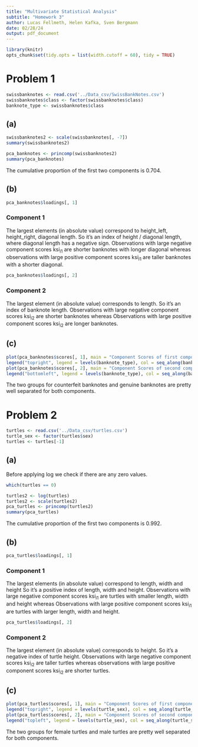 ```yaml
---
title: "Multivariate Statistical Analysis"
subtitle: "Homework 3"
author: Lucas Fellmeth, Helen Kafka, Sven Bergmann
date: 02/28/24
output: pdf_document
---
```


```r
library(knitr)
opts_chunk$set(tidy.opts = list(width.cutoff = 60), tidy = TRUE)
```

# Problem 1

```r
swissbanknotes <- read.csv('../Data_csv/SwissBankNotes.csv')
swissbanknotes$class <- factor(swissbanknotes$class)
banknote_type <- swissbanknotes$class
```

## (a)

```r
swissbanknotes2 <- scale(swissbanknotes[, -7])
summary(swissbanknotes2)
```
```r
pca_banknotes <- princomp(swissbanknotes2)
summary(pca_banknotes)
```

The cumulative proportion of the first two components is $0.704$.

## (b)

```r
pca_banknotes$loadings[, 1]
```

### Component 1

The largest elements (in absolute value) correspond to height_left, height_right, diagonal length.
So it's an index of height / diagonal length, where diagonal length has a negative sign.
Observations with large negative component scores $\text{ksi}_{i1}$ are shorter banknotes with longer diagonal
whereas observations with large positive component scores $\text{ksi}_{i1}$ are taller banknotes with a shorter diagonal.

```r
pca_banknotes$loadings[, 2]
```

### Component 2

The largest element (in absolute value) corresponds to length.
So it's an index of banknote length.
Observations with large negative component scores $\text{ksi}_{i2}$ are shorter banknotes
whereas Observations with large positive component scores $\text{ksi}_{i2}$ are longer banknotes.

## (c)

```r
plot(pca_banknotes$scores[, 1], main = "Component Scores of first component", col = banknote_type, pch = 16)
legend("topright", legend = levels(banknote_type), col = seq_along(banknote_type), pch = 16)
plot(pca_banknotes$scores[, 2], main = "Component Scores of second component", col = banknote_type, pch = 16)
legend("bottomleft", legend = levels(banknote_type), col = seq_along(banknote_type), pch = 16)
```

The two groups for counterfeit banknotes and genuine banknotes are pretty well separated for both components.

# Problem 2

```r
turtles <- read.csv('../Data_csv/turtles.csv')
turtle_sex <- factor(turtles$sex)
turtles <- turtles[-1]
```

## (a)

Before applying log we check if there are any zero values.

```r
which(turtles == 0)
```
```r
turtles2 <- log(turtles)
turtles2 <- scale(turtles2)
pca_turtles <- princomp(turtles2)
summary(pca_turtles)
```

The cumulative proportion of the first two components is $0.992$.

## (b)

```r
pca_turtles$loadings[, 1]
```

### Component 1

The largest elements (in absolute value) correspond to length, width and height
So it's a positive index of length, width and height.
Observations with large negative component scores $\text{ksi}_{i1}$ are turtles with smaller length,
width and height whereas Observations with large positive component scores $\text{ksi}_{i1}$ are turtles with larger length, width and height.

```r
pca_turtles$loadings[, 2]
```

### Component 2

The largest element (in absolute value) corresponds to height.
So it's a negative index of turtle height.
Observations with large negative component scores $\text{ksi}_{i2}$ are taller turtles
whereas observations with large positive component scores $\text{ksi}_{i2}$ are shorter turtles.


## (c)

```r
plot(pca_turtles$scores[, 1], main = "Component Scores of first component", col = turtle_sex, pch = 16)
legend("topright", legend = levels(turtle_sex), col = seq_along(turtle_sex), pch = 16)
plot(pca_turtles$scores[, 2], main = "Component Scores of second component", col = turtle_sex, pch = 16)
legend("topleft", legend = levels(turtle_sex), col = seq_along(turtle_sex), pch = 16)
```

The two groups for female turtles and male turtles are pretty well separated for both components.

